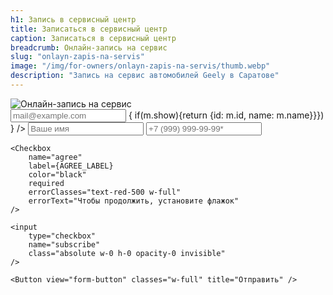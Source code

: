```yaml
---
h1: Запись в сервисный центр
title: Записаться в сервисный центр
caption: Записаться в сервисный центр
breadcrumb: Онлайн-запись на сервис
slug: "onlayn-zapis-na-servis"
image: "/img/for-owners/onlayn-zapis-na-servis/thumb.webp"
description: "Запись на сервис автомобилей Geely в Саратове"
---
```




<picture>
	<source media="(min-width: 942px)" srcset="/img/for-owners/onlayn-zapis-na-servis/banner.webp" />
	<source media="(min-width: 320px)" srcset="/img/for-owners/onlayn-zapis-na-servis/thumb.webp" />
	<img src="/img/for-owners/onlayn-zapis-na-servis/banner.webp" class="w-full mb-12" alt="Онлайн-запись на сервис" />
</picture>


<form class="flex flex-col gap-4 max-w-[500px] mx-auto mb-10">
	<input type="hidden" name="form" value="Запись на сервис" />
	<input
		type="email"
		tabindex="-1"
		name="email"
		class="h-0 opacity-0 absolute -z-[100]"
		placeholder="mail@example.com"
	/>
	<FormSelect name="model" placeholder="Выберите модель" options={ models.filter(m => { if(m.show){return {id: m.id, name: m.name}}}) } />
	<Input name="name" classes="border-gray-100" placeholder="Ваше имя" />
	<Input
		type="tel"
		name="phone"
		classes="border-gray-100"
		placeholder="+7 (999) 999-99-99*"
		required
		errorClasses="text-red-500"
	/>

	<Checkbox
		name="agree"
		label={AGREE_LABEL}
		color="black"
		required
		errorClasses="text-red-500 w-full"
		errorText="Чтобы продолжить, установите флажок"
	/>

	<input
		type="checkbox"
		name="subscribe"
		class="absolute w-0 h-0 opacity-0 invisible"
	/>

	<Button view="form-button" classes="w-full" title="Отправить" />
</form>

<SpecialSalonsInfo dataFormName="Узнать подробнее. Онлайн-запись на сервис" />